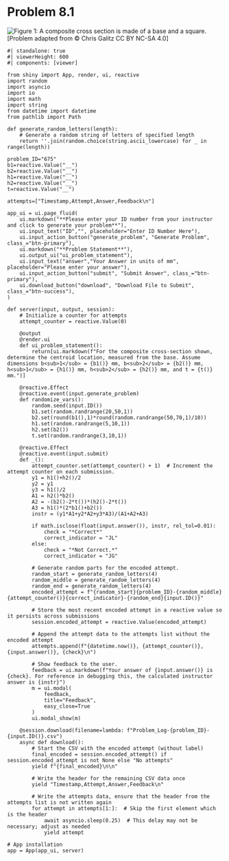 # Problem 8.1 {.unnumbered}

![Figure 1: A composite cross section is made of a base and a square.](images/675.png){fig-alt="A composite cross section has a base of height h1 and a hollow square of height h2. The base is of length 2b1+b2 and the hollow square has a thickness of 4 mm."} \[Problem adapted from © Chris Galitz CC BY NC-SA 4.0\]

```shinylive-python
#| standalone: true
#| viewerHeight: 600
#| components: [viewer]

from shiny import App, render, ui, reactive
import random
import asyncio
import io
import math
import string
from datetime import datetime
from pathlib import Path

def generate_random_letters(length):
    # Generate a random string of letters of specified length
    return ''.join(random.choice(string.ascii_lowercase) for _ in range(length))  

problem_ID="675"
b1=reactive.Value("__")
b2=reactive.Value("__")
h1=reactive.Value("__")
h2=reactive.Value("__")
t=reactive.Value("__")
  
attempts=["Timestamp,Attempt,Answer,Feedback\n"]

app_ui = ui.page_fluid(
    ui.markdown("**Please enter your ID number from your instructor and click to generate your problem**"),
    ui.input_text("ID","", placeholder="Enter ID Number Here"),
    ui.input_action_button("generate_problem", "Generate Problem", class_="btn-primary"),
    ui.markdown("**Problem Statement**"),
    ui.output_ui("ui_problem_statement"),
    ui.input_text("answer","Your Answer in units of mm", placeholder="Please enter your answer"),
    ui.input_action_button("submit", "Submit Answer", class_="btn-primary"),
    ui.download_button("download", "Download File to Submit", class_="btn-success"),
)

def server(input, output, session):
    # Initialize a counter for attempts
    attempt_counter = reactive.Value(0)

    @output
    @render.ui
    def ui_problem_statement():
        return[ui.markdown(f"For the composite cross-section shown, determine the centroid location, measured from the base. Assume dimensions b<sub>1</sub> = {b1()} mm, b<sub>2</sub> = {b2()} mm, h<sub>1</sub> = {h1()} mm, h<sub>2</sub> = {h2()} mm, and t = {t()} mm.")]
    
    @reactive.Effect
    @reactive.event(input.generate_problem)
    def randomize_vars():
        random.seed(input.ID())
        b1.set(random.randrange(20,50,1))
        b2.set(round(b1(),1)*round(random.randrange(50,70,1)/10))
        h1.set(random.randrange(5,10,1))
        h2.set(b2())
        t.set(random.randrange(3,10,1))
        
    @reactive.Effect
    @reactive.event(input.submit)
    def _():
        attempt_counter.set(attempt_counter() + 1)  # Increment the attempt counter on each submission.
        y1 = h1()+h2()/2
        y2 = y1
        y3 = h1()/2
        A1 = h2()*b2()
        A2 = -(b2()-2*t())*(h2()-2*t())
        A3 = h1()*(2*b1()+b2())
        instr = (y1*A1+y2*A2+y3*A3)/(A1+A2+A3)

        if math.isclose(float(input.answer()), instr, rel_tol=0.01):
            check = "*Correct*"
            correct_indicator = "JL"
        else:
            check = "*Not Correct.*"
            correct_indicator = "JG"

        # Generate random parts for the encoded attempt.
        random_start = generate_random_letters(4)
        random_middle = generate_random_letters(4)
        random_end = generate_random_letters(4)
        encoded_attempt = f"{random_start}{problem_ID}-{random_middle}{attempt_counter()}{correct_indicator}-{random_end}{input.ID()}"

        # Store the most recent encoded attempt in a reactive value so it persists across submissions
        session.encoded_attempt = reactive.Value(encoded_attempt)

        # Append the attempt data to the attempts list without the encoded attempt
        attempts.append(f"{datetime.now()}, {attempt_counter()}, {input.answer()}, {check}\n")

        # Show feedback to the user.
        feedback = ui.markdown(f"Your answer of {input.answer()} is {check}. For reference in debugging this, the calculated instructor answer is {instr}")
        m = ui.modal(
            feedback,
            title="Feedback",
            easy_close=True
        )
        ui.modal_show(m)

    @session.download(filename=lambda: f"Problem_Log-{problem_ID}-{input.ID()}.csv")
    async def download():
        # Start the CSV with the encoded attempt (without label)
        final_encoded = session.encoded_attempt() if session.encoded_attempt is not None else "No attempts"
        yield f"{final_encoded}\n\n"
        
        # Write the header for the remaining CSV data once
        yield "Timestamp,Attempt,Answer,Feedback\n"
        
        # Write the attempts data, ensure that the header from the attempts list is not written again
        for attempt in attempts[1:]:  # Skip the first element which is the header
            await asyncio.sleep(0.25)  # This delay may not be necessary; adjust as needed
            yield attempt

# App installation
app = App(app_ui, server)
```

